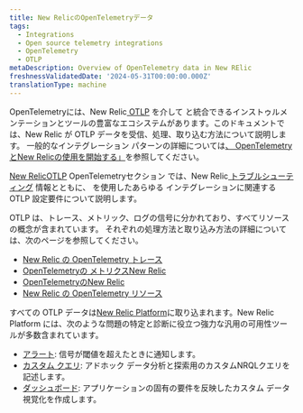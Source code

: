 ```yaml
---
title: New RelicのOpenTelemetryデータ
tags:
  - Integrations
  - Open source telemetry integrations
  - OpenTelemetry
  - OTLP
metaDescription: Overview of OpenTelemetry data in New RElic
freshnessValidatedDate: '2024-05-31T00:00:00.000Z'
translationType: machine
---
```


OpenTelemetryには、New Relic[ OTLP](https://opentelemetry.io/docs/specs/otlp/) を介して と統合できるインストゥルメンテーションとツールの豊富なエコシステムがあります。このドキュメントでは、New Relic が OTLP データを受信、処理、取り込む方法について説明します。 一般的なインテグレーション パターンの詳細については[、 OpenTelemetryとNew Relicの使用を開始する」](/docs/more-integrations/open-source-telemetry-integrations/opentelemetry/get-started/opentelemetry-get-started-intro/)を参照してください。

[New RelicOTLP](/docs/more-integrations/open-source-telemetry-integrations/opentelemetry/best-practices/opentelemetry-otlp/) OpenTelemetryセクション では、New Relic[ トラブルシューティング](/docs/more-integrations/open-source-telemetry-integrations/opentelemetry/best-practices/opentelemetry-otlp-troubleshooting/) 情報とともに、 を使用したあらゆる インテグレーションに関連する OTLP 設定要件について説明します。

OTLP は、トレース、メトリック、ログの信号に分かれており、すべてリソースの概念が含まれています。 それぞれの処理方法と取り込み方法の詳細については、次のページを参照してください。

* [New Relic の OpenTelemetry トレース](/docs/more-integrations/open-source-telemetry-integrations/opentelemetry/best-practices/opentelemetry-best-practices-traces/)
* [OpenTelemetryの メトリクスNew Relic](/docs/more-integrations/open-source-telemetry-integrations/opentelemetry/best-practices/opentelemetry-best-practices-metrics/)
* [OpenTelemetryのNew Relic](/docs/more-integrations/open-source-telemetry-integrations/opentelemetry/best-practices/opentelemetry-best-practices-logs/)
* [New Relic の OpenTelemetry リソース](/docs/more-integrations/open-source-telemetry-integrations/opentelemetry/best-practices/opentelemetry-best-practices-resources/)

すべての OTLP データは[New Relic Platform](/docs/new-relic-solutions/new-relic-one/introduction-new-relic-platform/)に取り込まれます。New Relic Platform には、次のような問題の特定と診断に役立つ強力な汎用の可用性ツールが多数含まれています。

* [アラート](/docs/alerts-applied-intelligence/overview/): 信号が閾値を超えたときに通知します。
* [カスタム クエリ](/docs/query-your-data/explore-query-data/get-started/introduction-querying-new-relic-data/): アドホック データ分析と探索用のカスタムNRQLクエリを記述します。
* [ダッシュボード](/docs/query-your-data/explore-query-data/dashboards/introduction-dashboards/): アプリケーションの固有の要件を反映したカスタム データ視覚化を作成します。